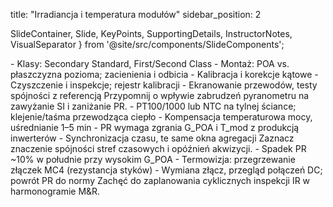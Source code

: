 title: "Irradiancja i temperatura modułów"
sidebar_position: 2

  SlideContainer, 
  Slide, 
  KeyPoints, 
  SupportingDetails, 
  InstructorNotes,
  VisualSeparator 
} from '@site/src/components/SlideComponents';

<SlideContainer>

<Slide title="☀️ Irradiancja — pomiar i standardy" type="info">

<KeyPoints title="📋 ISO 9060 i montaż">
- Klasy: Secondary Standard, First/Second Class
- Montaż: POA vs. płaszczyzna pozioma; zacienienia i odbicia
- Kalibracja i korekcje kątowe
</KeyPoints>

<SupportingDetails title="🔧 Dobre praktyki">
- Czyszczenie i inspekcje; rejestr kalibracji
- Ekranowanie przewodów, testy spójności z referencją
</SupportingDetails>

<InstructorNotes>
Przypomnij o wpływie zabrudzeń pyranometru na zawyżanie SI i zaniżanie PR.
</InstructorNotes>

</Slide>

<VisualSeparator type="technical" />

<Slide title="🌡️ Temperatura modułów i KPI" type="tip">

<KeyPoints title="📋 Pomiar T_mod">
- PT100/1000 lub NTC na tylnej ściance; klejenie/taśma przewodząca ciepło
- Kompensacja temperaturowa mocy, uśrednianie 1–5 min
</KeyPoints>

<SupportingDetails title="📈 Integracja do PR">
- PR wymaga zgrania G_POA i T_mod z produkcją inwerterów
- Synchronizacja czasu, te same okna agregacji
</SupportingDetails>

<InstructorNotes>
Zaznacz znaczenie spójności stref czasowych i opóźnień akwizycji.
</InstructorNotes>

</Slide>

<VisualSeparator type="default" />

<Slide title="🔍 Przykład diagnostyczny" type="success">

<KeyPoints title="📋 Case">
- Spadek PR ~10% w południe przy wysokim G_POA
- Termowizja: przegrzewanie złączek MC4 (rezystancja styków)
</KeyPoints>

<SupportingDetails title="🛠️ Działanie">
- Wymiana złącz, przegląd połączeń DC; powrót PR do normy
</SupportingDetails>

<InstructorNotes>
Zachęć do zaplanowania cyklicznych inspekcji IR w harmonogramie M&R.
</InstructorNotes>

</Slide>

</SlideContainer>


